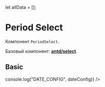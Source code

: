let allData = [];

<Meta title="Components/PeriodSelect" component={PeriodSelect} />

# Period Select

Компонент `PeriodSelect`.

Базовый компонент: [**antd/select**](https://ant.design/components/select/).

## Basic

<Preview>
  <Story name="Basic">
    <PeriodSelect
      onChange={dateConfig => console.log("DATE_CONFIG", dateConfig)}
    />
  </Story>
</Preview>

